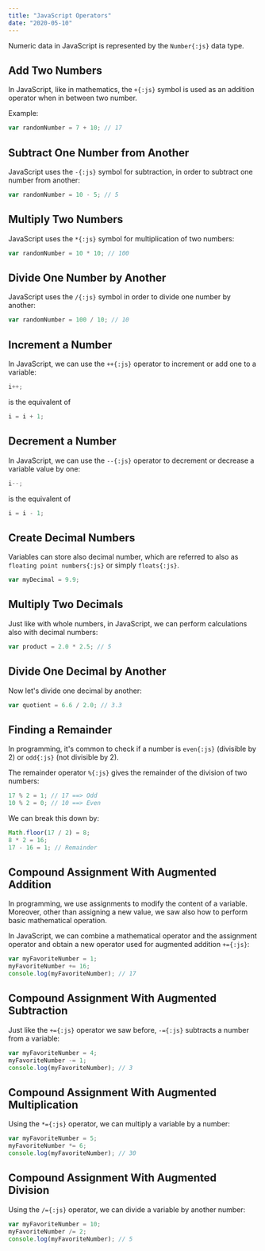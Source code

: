 ```yaml
---
title: "JavaScript Operators"
date: "2020-05-10"
---
```


Numeric data in JavaScript is represented by the `Number{:js}` data type.

## Add Two Numbers

In JavaScript, like in mathematics, the `+{:js}` symbol is used as an addition operator when in between two number.

Example:

```js title="Console"
var randomNumber = 7 + 10; // 17
```

## Subtract One Number from Another

JavaScript uses the `-{:js}` symbol for subtraction, in order to subtract one number from another:

```js title="Console"
var randomNumber = 10 - 5; // 5
```

## Multiply Two Numbers

JavaScript uses the `*{:js}` symbol for multiplication of two numbers:

```js title="Console"
var randomNumber = 10 * 10; // 100
```

## Divide One Number by Another

JavaScript uses the `/{:js}` symbol in order to divide one number by another:

```js title="Console"
var randomNumber = 100 / 10; // 10
```

## Increment a Number

In JavaScript, we can use the `++{:js}` operator to increment or add one to a variable:

```js title="Console"
i++;
```

is the equivalent of

```js title="Console"
i = i + 1;
```

## Decrement a Number

In JavaScript, we can use the `--{:js}` operator to decrement or decrease a variable value by one:

```js title="Console"
i--;
```

is the equivalent of

```js title="Console"
i = i - 1;
```

## Create Decimal Numbers

Variables can store also decimal number, which are referred to also as `floating point numbers{:js}` or simply `floats{:js}`.

```js title="Console"
var myDecimal = 9.9;
```

## Multiply Two Decimals

Just like with whole numbers, in JavaScript, we can perform calculations also with decimal numbers:

```js title="Console"
var product = 2.0 * 2.5; // 5
```

## Divide One Decimal by Another

Now let's divide one decimal by another:

```js title="Console"
var quotient = 6.6 / 2.0; // 3.3
```

## Finding a Remainder

In programming, it's common to check if a number is `even{:js}` (divisible by 2) or `odd{:js}` (not divisible by 2).

The remainder operator `%{:js}` gives the remainder of the division of two numbers:

```js title="Console"
17 % 2 = 1; // 17 ==> Odd
10 % 2 = 0; // 10 ==> Even
```

We can break this down by:

```js title="Console"
Math.floor(17 / 2) = 8;
8 * 2 = 16;
17 - 16 = 1; // Remainder
```

## Compound Assignment With Augmented Addition

In programming, we use assignments to modify the content of a variable.
Moreover, other than assigning a new value, we saw also how to perform basic mathematical operation.

In JavaScript, we can combine a mathematical operator and the assignment operator and obtain a new operator used for augmented addition `+={:js}`:

```js title="Console"
var myFavoriteNumber = 1;
myFavoriteNumber += 16;
console.log(myFavoriteNumber); // 17
```

## Compound Assignment With Augmented Subtraction

Just like the `+={:js}` operator we saw before, `-={:js}` subtracts a number from a variable:

```js title="Console"
var myFavoriteNumber = 4;
myFavoriteNumber -= 1;
console.log(myFavoriteNumber); // 3
```

## Compound Assignment With Augmented Multiplication

Using the `*={:js}` operator, we can multiply a variable by a number:

```js title="Console"
var myFavoriteNumber = 5;
myFavoriteNumber *= 6;
console.log(myFavoriteNumber); // 30
```

## Compound Assignment With Augmented Division

Using the `/={:js}` operator, we can divide a variable by another number:

```js title="Console"
var myFavoriteNumber = 10;
myFavoriteNumber /= 2;
console.log(myFavoriteNumber); // 5
```
